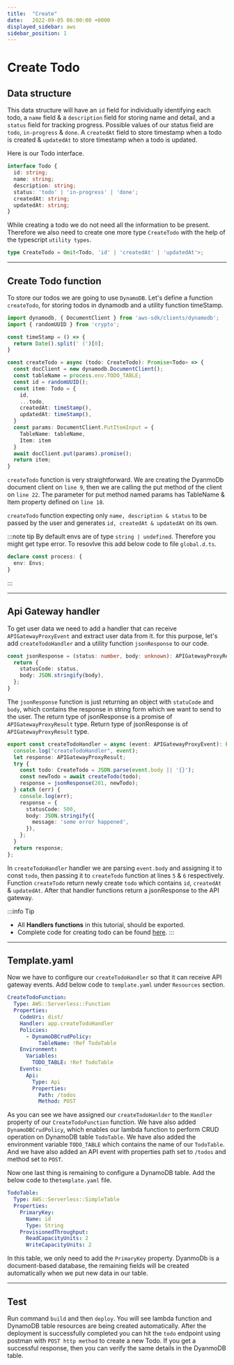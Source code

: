 ```yaml
---
title:  "Create"
date:   2022-09-05 06:00:00 +0000
displayed_sidebar: aws
sidebar_position: 1
---
```


# Create Todo
## Data structure
This data structure will have an `id` field for individually identifying each todo, a `name` field & a `description` field for storing name and detail, and a `status` field for tracking progress. Possible values of our status field are `todo`, `in-progress` & `done`. A `createdAt` field to store timestamp when a todo is created & `updatedAt` to store timestamp when a todo is updated.

Here is our Todo interface.
```ts
interface Todo {
  id: string;
  name: string;
  description: string;
  status: 'todo' | 'in-progress' | 'done';
  createdAt: string;
  updatedAt: string;
}
```
While creating a todo we do not need all the information to be present. Therefore we also need to create one more type `CreateTodo` with the help of the typescript `utility types`.
```ts
type CreateTodo = Omit<Todo, 'id' | 'createdAt' | 'updatedAt'>;
```

***

## Create Todo function

To store our todos we are going to use `DynamoDB`. Let's define a function `createTodo`, for storing todos in dynamodb and a utility function timeStamp.
```ts showLineNumbers
import dynamodb, { DocumentClient } from 'aws-sdk/clients/dynamodb';
import { randomUUID } from 'crypto';

const timeStamp = () => {
  return Date().split(' (')[0];
}

const createTodo = async (todo: CreateTodo): Promise<Todo> => {
  const docClient = new dynamodb.DocumentClient();
  const tableName = process.env.TODO_TABLE;
  const id = randomUUID();
  const item: Todo = {
    id,
    ...todo,
    createdAt: timeStamp(),
    updatedAt: timeStamp(),
  }
  const params: DocumentClient.PutItemInput = {
    TableName: tableName,
    Item: item
  }
  await docClient.put(params).promise();
  return item;
}
```

`createTodo` function is very straightforward. We are creating the DyanmoDb document client on `line 9`, then we are calling the put method of the client on `line 22`. The parameter for put method named params has TableName & Item property defined on `line 18`.

`createTodo` function expecting only `name, description & status` to be passed by the user and generates `id, createdAt & updatedAt` on its own.

:::note tip
By default envs are of type `string | undefined`. Therefore you might get type error. To resovlve this add below code to file `global.d.ts`.
```ts
declare const process: {
  env: Envs;
}
```
:::

***

## Api Gateway handler

To get user data we need to add a handler that can receive `APIGatewayProxyEvent` and extract user data from it. for this purpose, let's add `createTodoHandler` and a utility function `jsonResponse` to our code.

```ts
const jsonResponse = (status: number, body: unknown): APIGatewayProxyResult => {
  return {
    statusCode: status,
    body: JSON.stringify(body),
  };
}
```

The `jsonResponse` function is just returning an object with `statuCode` and `body`, which contains the response in string form which we want to send to the user. The return type of jsonResponse is a promise of `APIGatewayProxyResult` type.
Return type of jsonResponse is of `APIGatewayProxyResult` type.
```ts showLineNumbers
export const createTodoHandler = async (event: APIGatewayProxyEvent): Promise<APIGatewayProxyResult> => {
  console.log("createTodoHandler", event);
  let response: APIGatewayProxyResult;
  try {
    const todo: CreateTodo = JSON.parse(event.body || '{}');
    const newTodo = await createTodo(todo);
    response = jsonResponse(201, newTodo);
  } catch (err) {
    console.log(err);
    response = {
      statusCode: 500,
      body: JSON.stringify({
        message: 'some error happened',
      }),
    };
  }
  return response;
};
```
In `createTodoHandler` handler we are parsing `event.body` and assigning it to const `todo`, then passing it to `createTodo` function at lines `5` & `6` respectively. Function `createTodo` return newly create `todo` which contains `id`, `createdAt` & `updatedAt`. After that handler functions return a jsonResponse to the API gateway.

:::info Tip
* All **Handlers functions** in this tutorial, should be exported. 
* Complete code for creating todo can be found [here](https://github.com/VinitTomar/todo-aws-sam/blob/create-todo/src/app.ts).
:::

***

## Template.yaml

Now we have to configure our `createTodoHandler` so that it can receive API gateway events. Add below code to `template.yaml` under `Resources` section.
```yaml
CreateTodoFunction:
  Type: AWS::Serverless::Function
  Properties:
    CodeUri: dist/
    Handler: app.createTodoHandler 
    Policies:
      - DynamoDBCrudPolicy:
          TableName: !Ref TodoTable
    Environment:
      Variables:
        TODO_TABLE: !Ref TodoTable
    Events:
      Api:
        Type: Api
        Properties:
          Path: /todos
          Method: POST
```
As you can see we have assigned our `createTodoHanlder` to the `Handler` property of our `CreateTodoFunction` function. We have also added `DynamoDBCrudPolicy`, which enables our lambda function to perform CRUD operation on DynamoDB table `TodoTable`. We have also added the environment variable `TODO_TABLE` which contains the name of our `TodoTable`. And we have also added an API event with properties path set to `/todos` and method set to `POST`.

Now one last thing is remaining to configure a DynamoDB table. Add the below code to the`template.yaml` file.
```yaml
TodoTable:
  Type: AWS::Serverless::SimpleTable
  Properties:
    PrimaryKey:
      Name: id
      Type: String
    ProvisionedThroughput:
      ReadCapacityUnits: 2
      WriteCapacityUnits: 2
```

In this table, we only need to add the `PrimaryKey` property. DyanmoDb is a document-based database, the remaining fields will be created automatically when we put new data in our table.

***

## Test

Run command `build` and then `deploy`. You will see lambda function and DynamoDB table resources are being created automatically. After the deployment is successfully completed you can hit the `todo` endpoint using postman with `POST http method` to create a new Todo. If you get a successful response, then you can verify the same details in the DyanmoDB table.